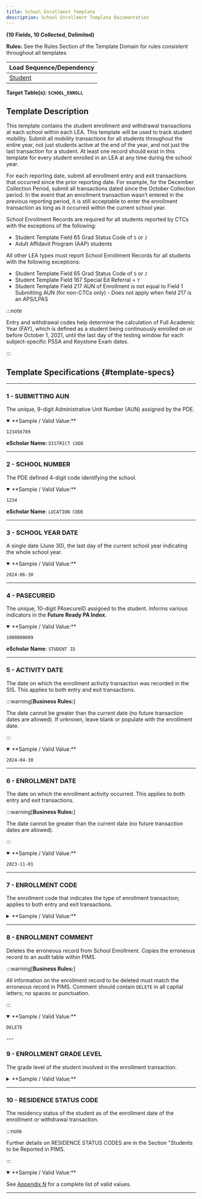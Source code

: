 ```yaml
---
title: School Enrollment Template
description: School Enrollment Template Documentation
---
```



**(10 Fields, 10 Collected, Delimited)**

**Rules:** See the Rules Section of the Template Domain for rules consistent throughout all templates

| **Load Sequence/Dependency** |
|------------------------------|
|  [Student](docs/templates/student.mdx)  | 


**Target Table(s): `SCHOOL_ENROLL`**

## Template Description

This template contains the student enrollment and withdrawal transactions at each school within each LEA. This template will be used to track student mobility. Submit all mobility transactions for all students throughout the entire year, not just students active at the end of the year, and not just the last transaction for a student. At least one record should exist in this template for every student enrolled in an LEA at any time during the school year.

For each reporting date, submit all enrollment entry and exit transactions that occurred since the prior reporting date. For example, for the December Collection Period, submit all transactions dated since the October Collection period. In the event that an enrollment transaction wasn’t entered in the previous reporting period, it is still acceptable to enter the enrollment transaction as long as it occurred within the current school year.

School Enrollment Records are required for all students reported by CTCs with the exceptions of the following:

-   Student Template Field 65 Grad Status Code of `S` or `J`
-   Adult Affidavit Program (AAP) students

All other LEA types must report School Enrollment Records for all students with the following exceptions:

-   Student Template Field 65 Grad Status Code of `S` or `J`
-   Student Template Field 167 Special Ed Referral = `Y`
-   Student Template Field 217 AUN of Enrollment is not equal to Field 1 Submitting AUN (for non-CTCs only) - Does not apply when field 217 is an APS/LPAS

:::note

Entry and withdrawal codes help determine the calculation of Full Academic Year (FAY), which is defined as a student being continuously enrolled on or before October 1, 2021, until the last day of the testing window for each subject-specific PSSA and Keystone Exam dates.

:::

## Template Specifications {#template-specs}

---
### 1 - SUBMITTING AUN
<p><Badge color="required" /> <Badge color="key" /> <Badge length={9} /></p>


The unique, 9-digit Administrative Unit Number (AUN) assigned by the PDE.

<details open>
  <summary>**Sample / Valid Value:**</summary>

`123456789`

</details>

**eScholar Name:** `DISTRICT CODE`

---

### 2 - SCHOOL NUMBER
<p><Badge color="required" /> <Badge color="key" /> <Badge length={4} /></p>

The PDE defined 4-digit code identifying the school.

<details open>
  <summary>**Sample / Valid Value:**</summary>

`1234`

</details>

**eScholar Name**: `LOCATION CODE`

---

### 3 - SCHOOL YEAR DATE
<p><Badge color="required" /> <Badge color="key" /> <Badge length={10} /></p>

A single date (June 30), the last day of the current school year indicating the whole school year.

<details open>
  <summary>**Sample / Valid Value:**</summary>

`2024-06-30`

</details>

---

### 4 - PASECUREID
<p><Badge color="required" /> <Badge color="key" /> <Badge length={10} /></p>

The unique, 10-digit PAsecureID assigned to the student. Informs various indicators in the **Future Ready PA Index**.

<details open>
  <summary>**Sample / Valid Value:**</summary>

`1000000009`

</details>

**eScholar Name**: `STUDENT ID`

---

### 5 - ACTIVITY DATE
<p><Badge color="optional" /> <Badge color="updateable" /> <Badge length={10} /></p>

The date on which the enrollment activity transaction was recorded in the SIS. This applies to both entry and exit transactions.


:::warning[**Business Rules:**]

The date cannot be greater than the current date (no future transaction dates are allowed). If unknown, leave blank or populate with the enrollment date.

:::

<details open>
  <summary>**Sample / Valid Value:**</summary>

`2024-04-30`

</details>

---

### 6 - ENROLLMENT DATE
<p><Badge color="required" /> <Badge color="key" /> <Badge length={10} /></p>

The date on which the enrollment activity occurred. This applies to both entry and exit transactions.

:::warning[**Business Rules:**]

The date cannot be greater than the current date (no future transaction dates are allowed).

:::

<details open>
  <summary>**Sample / Valid Value:**</summary>

`2023-11-01`

</details>

---

### 7 - ENROLLMENT CODE
<p><Badge color="required" /> <Badge color="key" /> <Badge length={4} /></p>

The enrollment code that indicates the type of enrollment transaction; applies to both entry and exit transactions.

<details>
  <summary>**Sample / Valid Value:**</summary>

#### School Entry and Withdrawal Codes

| Code | Description                                                                                                                                                                                                                                                                                                                                                                                                                                                                                                                                                                                                                                                                                                                                                                                                                                                                                                                                                                                                                                                                                                                                                                                             | Matching Student Template \> Grad Status Code | Matching Special Ed Snapshot Template \> Exit Code                                                               |
|------|---------------------------------------------------------------------------------------------------------------------------------------------------------------------------------------------------------------------------------------------------------------------------------------------------------------------------------------------------------------------------------------------------------------------------------------------------------------------------------------------------------------------------------------------------------------------------------------------------------------------------------------------------------------------------------------------------------------------------------------------------------------------------------------------------------------------------------------------------------------------------------------------------------------------------------------------------------------------------------------------------------------------------------------------------------------------------------------------------------------------------------------------------------------------------------------------------------|-----------------------------------------------|------------------------------------------------------------------------------------------------------------------|
| `E01 ` | Entry: Student enrolled in a non-career and technical education (CTE) local education agency (LEA), or re-enters the LEA after being enrolled in a different LEA.                                                                                                                                                                                                                                                                                                                                                                                                                                                                                                                                                                                                                                                                                                                                                                                                                                                                                                                                                                                                                                       | N/A                                           | N/A                                                                                                              |
| `E05 ` | Entry: Student enters a part or full time CTC program that does not provide primary academics at a comprehensive or occupational CTC (CTC only). Can only be used by a CTC. All other LEAs record an E01 for the student.                                                                                                                                                                                                                                                                                                                                                                                                                                                                                                                                                                                                                                                                                                                                                                                                                                                                                                                                                                               | N/A                                           | N/A                                                                                                              |
| `E06 ` | Entry: Student enters a part or full time CTC program that provides primary academics at a comprehensive or occupational CTC (CTC only). Can **only** be used by a CTC. All other LEAs record an E01 for the student.                                                                                                                                                                                                                                                                                                                                                                                                                                                                                                                                                                                                                                                                                                                                                                                                                                                                                                                                                                                   | N/A                                           | N/A                                                                                                              |
| `R11 ` | Reentry: Student reenters same school/location within the same LEA. To be used after WD11 only for change to program, grade, residency change, etc. but the student stays in same school/location. Cannot be used by a CTC.                                                                                                                                                                                                                                                                                                                                                                                                                                                                                                                                                                                                                                                                                                                                                                                                                                                                                                                                                                             | N/A                                           | N/A                                                                                                              |
| `R12 ` | Reentry: Student enters a different school/location code within the same LEA. To be used after WD12 only for program, grade, residency change, etc. resulting in a change in school/location. Cannot be used by a CTC.                                                                                                                                                                                                                                                                                                                                                                                                                                                                                                                                                                                                                                                                                                                                                                                                                                                                                                                                                                                  | N/A                                           | N/A                                                                                                              |
| `WD01` | Student left school without transferring or dropped out: Moved from district and/or to another state, not known to be in school. Quit school. Left school without diploma or other certification after passing age up to which the district was required to provide a free, public education. Issued a General Employment Certificate, Farm or Domestic Service Exemption Permit. Attends an institution that is not primarily academic (military, Job Corps, corrections, etc.) and does not offer a secondary education. Attended Kindergarten and withdrew.  Whereabouts unknown. Student kidnapped. Is not in school but known to be suspended or expelled and their term of suspension or expulsion is over. Is not in school but known to be expelled with NO option to return. Is not in school but known to be ill, NOT verified as legitimate. Attends a nontraditional education setting, such as hospital/homebound institution, residential special education facility, correctional institution, community, or technical college where the program is classified as adult education that is NOT approved, administered or tracked by a regular school district. Lacks proper immunization. | `A`, `B`, `C`, `D`, `O`, `R`, or `W`          | `03` - Reached maximum age;<br />`04` - Dropped out                                                                       |
| `WD02` | Student transferred to another public local education agency (LEA): Moved from district & known to be in school.  Transferred to or is reported by another public LEA in Pennsylvania. NOT in school but known to be expelled and enrolled in another school and/or district. Committed to correctional institution and is enrolled in an education program. Attends a nontraditional education setting, such as hospital/homebound instruction, residential special education facility, correctional institution, community, or technical college where the program is administrated by an agency that is considered a special school district or extension of a regular school district or the program is an off-campus offering of a regular school district.  Special Education student who does not change district of residence, however, due to IEP is transferred to a special education placement (Student record would be updated to Special Education Referral = Y, School Number = 9999, Grad Status = blank)                                                                                                                                                                               | `T`                                           | If A or B: `99` - Moved within PA, known to be continuing                                                          |
| `WD03` | Student transferred to a private or nonpublic school or out of the state of PA, or out of the United States: Transferred to a home-schooling program. Transferred to a nonpublic or private institution. Transferred out of the state of PA or foreign exchange program. Moved out of the United States, enrollment status not known. Attends postsecondary institution (early college). Attends an institution that is NOT primarily academic (military, possibly Job Corps, corrections, etc.) and offers a secondary education program. Verified physically or mentally incapacitated. Is not in school but known to be ill, verified as legitimate. Is not in school but known to be suffering long-term illness and NOT receiving education services (residential drug treatment, severe physical or mental illness). Is not in school but known to be suspended or expelled and their term of suspension or expulsion is not yet over. Is not in school but known to be planning to enroll late (e.g., extended family vacation, seasonal work).                                                                                                                                                  | `L`                                           | If A or B: `99` - Moved within PA, known to be continuing<br />If C or D: `06` - Moved out of PA, known to be continuing |
| `WD04` | Student fulfilled graduation requirements. Received some other recognized credential, such as a certificate of attendance or GED.                                                                                                                                                                                                                                                                                                                                                                                                                                                                                                                                                                                                                                                                                                                                                                                                                                                                                                                                                                                                                                                                       | `G`                                           | `01` - Graduated with HS diploma;<br />`02` - Received GED<br />`04` - Dropped Out                                               |
| `WD06` | Student deceased                                                                                                                                                                                                                                                                                                                                                                                                                                                                                                                                                                                                                                                                                                                                                                                                                                                                                                                                                                                                                                                                                                                                                                                        | `L`                                           | `09` - Died                                                                                                        |
| `WD09` | Student enrolled but did not show: Status is unknown. Attended summer school – was not enrolled during the regular school year.                                                                                                                                                                                                                                                                                                                                                                                                                                                                                                                                                                                                                                                                                                                                                                                                                                                                                                                                                                                                                                                                         | `H`                                           | `03` - Reached Maximum Age;<br />`04` - Dropped Out                                                                       |
| `WD11` | Student changes program, grade, residency status, etc. but stays in same school/location within the same LEA during the school year. Do not use a withdrawal code for a student changing program, grade, residency status, etc. between school years. Must immediately reenroll with an R11-Rentery same school/location code (Exception: CTCs must immediately reenroll with an E05 or E06) Does not affect full academic year (FAY)                                                                                                                                                                                                                                                                                                                                                                                                                                                                                                                                                                                                                                                                                                                                                                   | N/A                                           | `05` - Transferred to Regular Education<br />**OR**<br /> N/A                                                               |
| `WD12` | Student changes program, grade, residency status, etc. resulting in a change in school/location within the same LEA during the school year. Do not use a withdrawal code for a student changing program, grade, residency status, or schools within the same LEA between school years. Must immediately reenroll with an R12-Reentery to different school/location code within the same AUN (Exception: CTCs must immediately reenroll with an E05 or E06) Does affect Full Academic Year (FAY)                                                                                                                                                                                                                                                                                                                                                                                                                                                                                                                                                                                                                                                                                                         | N/A                                           | `05` - Transferred to Regular Education<br />**OR**<br />N/A                                                               |

:::note
Local education agency (LEA) includes the following school entities: school district, charter and cyber charter school, career and technology center, intermediate unit, approved private school, state juvenile corrections institutions, and private residential rehabilitative institution.
:::

</details>

---

### 8 - ENROLLMENT COMMENT
<p><Badge color="optional" /> <Badge color="updateable" /> <Badge length={6} /></p>

Deletes the erroneous record from School Enrollment. Copies the erroneous record to an audit table within PIMS.

:::warning[**Business Rules:**]

All information on the enrollment record to be deleted must match the erroneous record in PIMS. Comment should contain `DELETE` in all capital letters; no spaces or punctuation.

:::


<details open>
  <summary>**Sample / Valid Value:**</summary>

`DELETE`

</details>
---

### 9 - ENROLLMENT GRADE LEVEL
<p><Badge color="required" /> <Badge color="updateable" /> <Badge length={3} /></p>

The grade level of the student involved in the enrollment transaction.

<details>
  <summary>**Sample / Valid Value:**</summary>

| Code | Grade Level Descriptions       | Notes                                                                                                                                                                                                                                                                                                                                                                                                                                                                                          |
|------|--------------------------------|------------------------------------------------------------------------------------------------------------------------------------------------------------------------------------------------------------------------------------------------------------------------------------------------------------------------------------------------------------------------------------------------------------------------------------------------------------------------------------------------|
| `PKA`  | PreK Half Day – Morning (AM)   | This is not a valid code for the Special Education Collections of December and July.                                                                                                                                                                                                                                                                                                                                                                                                           |
| `PKP`  | PreK Half Day – Afternoon (PM) | This is not a valid code for the Special Education Collections of December and July.                                                                                                                                                                                                                                                                                                                                                                                                           |
| `PKF`  | PreK Full Day                  | This is not a valid code for the Special Education Collections of December and July.                                                                                                                                                                                                                                                                                                                                                                                                           |
| `K4A`  | K4 Half Day – Morning (AM)     |                                                                                                                                                                                                                                                                                                                                                                                                                                                                                                |
| `K4P`  | K4 Half Day – Afternoon (PM)   |                                                                                                                                                                                                                                                                                                                                                                                                                                                                                                |
| `K4F`  | K4 Full Day                    |                                                                                                                                                                                                                                                                                                                                                                                                                                                                                                |
| `K5A`  | K5 Half Day – Morning (AM)     |                                                                                                                                                                                                                                                                                                                                                                                                                                                                                                |
| `K5P`  | K5 Half Day – Afternoon (PM)   |                                                                                                                                                                                                                                                                                                                                                                                                                                                                                                |
| `K5F`  | K5 Full Day                    |                                                                                                                                                                                                                                                                                                                                                                                                                                                                                                |
| `001`  | Grade 1                        |                                                                                                                                                                                                                                                                                                                                                                                                                                                                                                |
| `002`  | Grade 2                        |                                                                                                                                                                                                                                                                                                                                                                                                                                                                                                |
| `003`  | Grade 3                        |                                                                                                                                                                                                                                                                                                                                                                                                                                                                                                |
| `004`  | Grade 4                        |                                                                                                                                                                                                                                                                                                                                                                                                                                                                                                |
| `005`  | Grade 5                        |                                                                                                                                                                                                                                                                                                                                                                                                                                                                                                |
| `006`  | Grade 6                        |                                                                                                                                                                                                                                                                                                                                                                                                                                                                                                |
| `007`  | Grade 7                        |                                                                                                                                                                                                                                                                                                                                                                                                                                                                                                |
| `008`  | Grade 8                        |                                                                                                                                                                                                                                                                                                                                                                                                                                                                                                |
| `009`  | Grade 9                        |                                                                                                                                                                                                                                                                                                                                                                                                                                                                                                |
| `010`  | Grade 10                       |                                                                                                                                                                                                                                                                                                                                                                                                                                                                                                |
| `011`  | Grade 11                       |                                                                                                                                                                                                                                                                                                                                                                                                                                                                                                |
| `012`  | Grade 12                       |                                                                                                                                                                                                                                                                                                                                                                                                                                                                                                |
| `AAP`  | Adult Affidavit Program        | Use to identify adult students enrolled in Adult Affidavit Programs (which are adult only programs) formally registered with the Bureau of Career and Technical Education via the Career and Technical Education Information System (CATS) for this reporting year.  **NOTE:** This grade code DOES NOT apply to adults enrolled in “adult intergenerational programs” (historically referred to as “Adults in Secondary Programs”). This type of adult student is not to be reported in PIMS. |

:::note
Transitional First Grade is not a grade level in PIMS. Please enter students in Transitional First Grade as follows:

-   On the Student and Student Snapshot records, enter the "Current Grade Level" field as one of the K5 codes (K5F, K5A, K5P).
-   On the School Enrollment record, enter the same "Enrollment Grade Level” as was entered in the "Current Grade Level" field coded in \#1.
-   On the Student Course Enrollment record, enter the local course code that equates to the type of kindergarten coded in \#1 and \#2 in the "Course Code Long" field.

:::
</details>

---

### 10 - RESIDENCE STATUS CODE
<p><Badge color="conditional" /> <Badge color="updateable" /> <Badge length={1} /></p>

The residency status of the student as of the enrollment date of the enrollment or withdrawal transaction.

:::note

Further details on RESIDENCE STATUS CODES are in the Section "Students to be Reported in PIMS.

:::

<details open>
  <summary>**Sample / Valid Value:**</summary>

See [Appendix N](appendix/appendix-N.mdx) for a complete list of valid values.

</details>

---